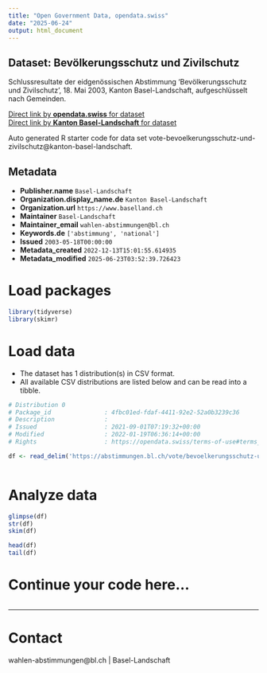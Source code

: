 ```yaml
---
title: "Open Government Data, opendata.swiss"
date: "2025-06-24"
output: html_document
---
```


## Dataset: Bevölkerungsschutz und Zivilschutz

Schlussresultate der eidgenössischen Abstimmung 'Bevölkerungsschutz und Zivilschutz', 18. Mai 2003, Kanton Basel-Landschaft, aufgeschlüsselt nach Gemeinden.

[Direct link by **opendata.swiss** for dataset](https://opendata.swiss/de/dataset/bevolkerungsschutz-und-zivilschutz)<br>
[Direct link by **Kanton Basel-Landschaft** for dataset](https://abstimmungen.bl.ch/vote/bevoelkerungsschutz-und-zivilschutz/data)

Auto generated R starter code for data set vote-bevoelkerungsschutz-und-zivilschutz@kanton-basel-landschaft.

## Metadata

- **Publisher.name** `Basel-Landschaft`
- **Organization.display_name.de** `Kanton Basel-Landschaft`
- **Organization.url** `https://www.baselland.ch`
- **Maintainer** `Basel-Landschaft`
- **Maintainer_email** `wahlen-abstimmungen@bl.ch`
- **Keywords.de** `['abstimmung', 'national']`
- **Issued** `2003-05-18T00:00:00`
- **Metadata_created** `2022-12-13T15:01:55.614935`
- **Metadata_modified** `2025-06-23T03:52:39.726423`


# Load packages

```r

library(tidyverse)
library(skimr)

```

# Load data

-   The dataset has 1 distribution(s) in CSV format.
-   All available CSV distributions are listed below and can be read into a tibble.

```r

# Distribution 0
# Package_id               : 4fbc01ed-fdaf-4411-92e2-52a0b3239c36
# Description              : 
# Issued                   : 2021-09-01T07:19:32+00:00
# Modified                 : 2022-01-19T06:36:14+00:00
# Rights                   : https://opendata.swiss/terms-of-use#terms_by

df <- read_delim('https://abstimmungen.bl.ch/vote/bevoelkerungsschutz-und-zivilschutz/data-csv')



```

# Analyze data

```r

glimpse(df)
str(df)
skim(df)

head(df)
tail(df)

```

# Continue your code here...

```r

```

------------------------------------------------------------------------

# Contact

wahlen-abstimmungen@bl.ch | Basel-Landschaft

